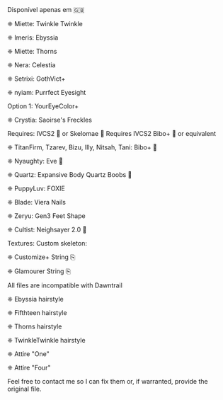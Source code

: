 

<StyledBlockquote blockquoteType={BlockquoteType.Language}>
Disponível apenas em 🇬🇧
</StyledBlockquote>


<TitleWithLeadingIcon
  imageURL="/icons/wcif/chinese-woman-hairstyle-svgrepo-com.svg"
  title="Hairstyles"
/>

❈ <A h="https://www.xivmodarchive.com/modid/34957">Miette: Twinkle Twinkle</A> <ManUpd lang={lang}/>

❈ <A h="https://www.xivmodarchive.com/modid/87668">Imeris: Ebyssia</A> <ManUpd lang={lang}/>

❈ <A h="https://www.xivmodarchive.com/modid/35779">Miette: Thorns</A> <ManUpd lang={lang}/>

<TitleWithLeadingIcon
  imageURL="/icons/wcif/moai-2-svgrepo-com.svg"
  title="Face Sculpt"
/>

❈ <A h="https://ko-fi.com/s/2275767abe">Nera: Celestia</A> <Compat lang={lang}/>

❈ <span class="cursor-not-allowed">Setrixi: GothVict+</span> <Incompat lang={lang}/>

<TitleWithLeadingIcon
  imageURL="/icons/wcif/game-icons--ice-iris.svg"
  title="Iris"
/>

❈ <A h="https://ko-fi.com/s/a85d72cb4d">nyiam: Purrfect Eyesight</A> <Compat lang={lang}/>

<StyledBlockquote blockquoteType={BlockquoteType.Info}>
Option 1: YourEyeColor+
</StyledBlockquote>

<TitleWithLeadingIcon
  imageURL="/icons/wcif/i-dermatology-svgrepo-com.svg"
  title="Face Freckles"
/>

❈ <A h="https://www.glamourdresser.com/mods/saoirses-freckles">Crystia: Saoirse's Freckles</A> <ManUpd lang={lang}/>

<TitleWithLeadingIcon
  imageURL="/icons/wcif/female-gesture-svgrepo-com.svg"
  title="Gen3 Body Stack"
/>

<StyledBlockquote blockquoteType={BlockquoteType.Info}>
Requires: <A h="https://docs.google.com/document/d/1yo-ynhqH-gMTN7SQv55x2yzOe_V2II9dSAJE8FnEghE">IVCS2 🔞</A> or <A h="https://www.xivmodarchive.com/modid/93122">Skelomae 🔞</A> <Prio locPrio={lang} pr="0"/>
</StyledBlockquote>

<StyledBlockquote blockquoteType={BlockquoteType.Info}>
Requires <A h="https://drive.google.com/drive/folders/1GUSWVLyTn5vdvfBhCFQzBrVmqK4wZmv3">IVCS2 Bibo+ 🔞</A> or equivalent <Prio locPrio={lang} pr="2"/>
</StyledBlockquote>

❈ <A h="https://www.xivmodarchive.com/modid/29029">TitanFirm, Tzarev, Bizu, Illy, Nitsah, Tani: Bibo+ 🔞</A> <Compat lang={lang}/> <Prio locPrio={lang} pr="0"/>

❈ <A h="https://www.xivmodarchive.com/modid/15799">Nyaughty: Eve 🔞</A> <Compat lang={lang}/> <Prio locPrio={lang} pr="1"/>

❈ <A h="https://www.xivmodarchive.com/modid/74619">Quartz: Expansive Body Quartz Boobs 🔞</A> <Compat lang={lang}/> <IVCSSke lang={lang}/> <Prio locPrio={lang} pr="3"/>

<TitleWithTwoLeadingIcons
  imageURL1="/icons/wcif/fox-tail-svgrepo-com.svg"
  imageURL2="/icons/wcif/cat-svgrepo-com.svg"
  title1="Tail"
  title2="Ears"
/>

❈ <A h="https://www.xivmodarchive.com/modid/79227">PuppyLuv: FOXIE</A> <ManUpd lang={lang}/> <IVCSSke lang={lang}/>

<TitleWithLeadingIcon
  imageURL="/icons/wcif/fingers-finger-svgrepo-com.svg"
  title="Limbs"
/>

❈ <A h="https://www.xivmodarchive.com/modid/90154">Blade: Viera Nails</A> <ManUpd lang={lang}/>

❈ <A h="https://www.xivmodarchive.com/modid/54031">Zeryu: Gen3 Feet Shape</A> <ManUpd lang={lang}/> <IVCSSke lang={lang}/>

<TitleWithLeadingIcon
  imageURL="/icons/wcif/penis-svgrepo-com.svg"
  title="Genitalia"
/>

❈ <A h="https://trello.com/c/r94ckRoU">Cultist: Neighsayer 2.0 🔞</A> <Incompat lang={lang}/>

<StyledBlockquote blockquoteType={BlockquoteType.Info}>
Textures: <Prio locPrio={lang} pr="3"/>  
</StyledBlockquote>

<StyledBlockquote blockquoteType={BlockquoteType.Info}>
Custom skeleton: <Prio locPrio={lang} pr="0"/> 
</StyledBlockquote>

<TitleWithLeadingIcon
  imageURL="/icons/wcif/ri--text-snippet.svg"
  title="Strings"
/>

❈ <a id="customize-string" role="button" class="cursor-pointer" title="Customize+ String">Customize+ String</a> ⎘

❈ <a id="glamourer-string" role="button" class="cursor-pointer" title="Glamourer String">Glamourer String</a> ⎘

<TitleWithLeadingIcon
  imageURL="/icons/wcif/carbon--group-objects.svg"
  title="Mare .mcdf files for GPose and Anamnesis/Brio/Ktisis"
/>

<StyledBlockquote blockquoteType={BlockquoteType.Warning}>
All files are incompatible with Dawntrail 
</StyledBlockquote>

<SubtitleWithLeadingIcon imageURL="/icons/wcif/uil--18-plus.svg" title="NSFW" />

❈ <A h="https://drive.proton.me/urls/GK46HJH44W#001xo7D6iS9m">Ebyssia hairstyle</A>

❈ <A h="https://drive.proton.me/urls/Y8P3PHN9J0#jnyKiBuXNHM2">Fifthteen hairstyle</A>

❈ <A h="https://drive.proton.me/urls/C0JN0YZ5FR#HPAn6uEUIUWV">Thorns hairstyle</A>

❈ <A h="https://drive.proton.me/urls/AHWWTA8VEC#kibBLQ2ii0qd">TwinkleTwinkle hairstyle</A>

<SubtitleWithLeadingIcon imageURL="/icons/wcif/uil--12-plus.svg" title="SFW" />

❈ <A h="#soon">Attire "One"</A>

❈ <A h="#soon">Attire "Four"</A>

<TitleWithLeadingIcon
  imageURL="/icons/wcif/uil--link-broken.svg"
  title="About broken links"
/>

Feel free to contact me so I can fix them or, if warranted, provide the original file.
